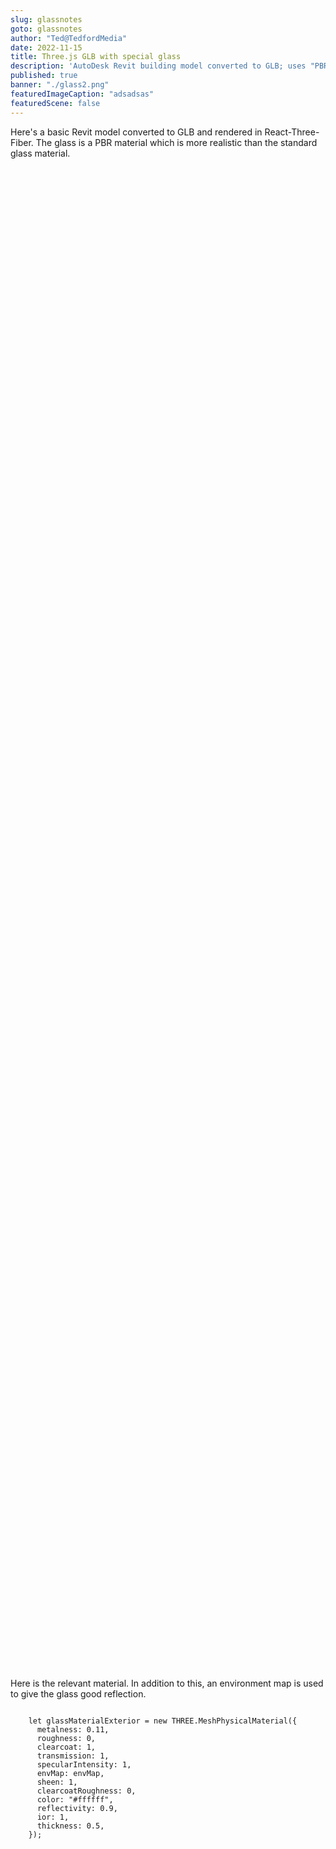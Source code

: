 ```yaml
---
slug: glassnotes
goto: glassnotes
author: "Ted@TedfordMedia"
date: 2022-11-15
title: Three.js GLB with special glass
description: 'AutoDesk Revit building model converted to GLB; uses "PBR" glass in React-Three-Fiber'
published: true
banner: "./glass2.png"
featuredImageCaption: "adsadsas"
featuredScene: false
---
```



<Layout>
  Here's a basic Revit model converted to GLB and rendered in React-Three-Fiber.
  The glass is a PBR material which is more realistic than the standard glass
  material.
  <br />
  <br />
</Layout>

<div style="width: 100%; height: 60vh; position: relative; overflow: hidden;">
  <MainFloorDemo />
</div>

Here is the relevant material. In addition to this, an environment map is used to give the glass good reflection.

<code>
    let glassMaterialExterior = new THREE.MeshPhysicalMaterial({
      metalness: 0.11,
      roughness: 0,
      clearcoat: 1,
      transmission: 1,
      specularIntensity: 1,
      envMap: envMap,  
      sheen: 1,
      clearcoatRoughness: 0,
      color: "#ffffff",
      reflectivity: 0.9,
      ior: 1,
      thickness: 0.5, 
    });
</code>
